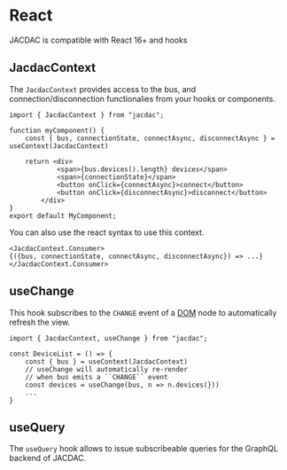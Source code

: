 # React

JACDAC is compatible with React 16+ and hooks

## JacdacContext

The ``JacdacContext`` provides access to the bus, and connection/disconnection functionalies from your hooks or components.

```tsx
import { JacdacContext } from "jacdac";

function myComponent() {
    const { bus, connectionState, connectAsync, disconnectAsync } = useContext(JacdacContext)

    return <div>
            <span>{bus.devices().length} devices</span>
            <span>{connectionState}</span>
            <button onClick={connectAsync}>connect</button>
            <button onClick={disconnectAsync}>disconnect</button>
        </div>
}
export default MyComponent;
```

You can also use the react syntax to use this context.

```tsx
<JacdacContext.Consumer>
{({bus, connectionState, connectAsync, disconnectAsync}) => ...}
</JacdacContext.Consumer>
```

## useChange

This hook subscribes to the ``CHANGE`` event of a [DOM](/clients/web/dom) node to automatically refresh the view.

```tsx
import { JacdacContext, useChange } from "jacdac";

const DeviceList = () => {
    const { bus } = useContext(JacdacContext)
    // useChange will automatically re-render 
    // when bus emits a ``CHANGE`` event
    const devices = useChange(bus, n => n.devices(}))
    ...
}
```

## useQuery

The ``useQuery`` hook allows to issue subscribeable queries for the GraphQL backend of JACDAC.

